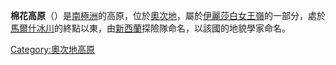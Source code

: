 {{Coord|82|54|S|159|40|E|source:GNIS|display=title}}

'''棉花高原'''（{{lang-en|Cotton Plateau}}）是[[南極洲|南極洲]]的高原，位於[[奧次地|奧次地]]，屬於[[伊麗莎白女王嶺|伊麗莎白女王嶺]]的一部分，處於[[馬爾什冰川|馬爾什冰川]]的終點以東，由[[新西蘭|新西蘭]]探險隊命名，以該國的地貌學家命名。

{{DEFAULTSORT:Cotton Plateau}}
[[Category:奧次地高原|Category:奧次地高原]]


{{OatesLand-geo-stub}}